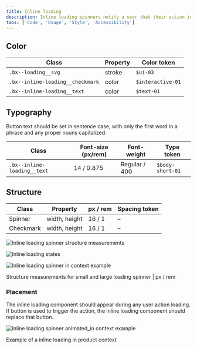 ```yaml
---
title: Inline loading
description: Inline loading spinners notify a user that their action is being processed.
tabs: ['Code', 'Usage', 'Style', 'Accessibility']
---
```


## Color

| Class                            | Property | Color token       |
| -------------------------------- | -------- | ----------------- |
| `.bx--loading__svg`              | stroke   | `$ui-03`          |
| `.bx--inline-loading__checkmark` | color    | `$interactive-01` |
| `.bx--inline-loading__text`      | color    | `$text-01`        |

## Typography

Button text should be set in sentence case, with only the first word in a phrase and any proper nouns capitalized.

| Class                       | Font-size (px/rem) | Font-weight   | Type token       |
| --------------------------- | ------------------ | ------------- | ---------------- |
| `.bx--inline-loading__text` | 14 / 0.875         | Regular / 400 | `$body-short-01` |

## Structure

| Class     | Property      | px / rem | Spacing token |
| --------- | ------------- | -------- | ------------- |
| Spinner   | width, height | 16 / 1   | –             |
| Checkmark | width, height | 16 / 1   | –             |

<div className="image--fixed">

![Inline loading spinner structure measurements](images/inline-loading-style-1.png)

</div>

<div className="image--fixed">

![Inline loading states](images/inline-loading-style-2.png)

</div>

<div className="image--fixed">

![Inline loading spinner in context example](images/inline-loading-style-3.png)

</div>

<Caption>
  Structure measurements for small and large loading spinner | px / rem
</Caption>

### Placement

The inline loading component should appear during any user action loading. If button is used to trigger the action, the inline loading component should replace that button.

<div className="image--fixed">

![Inline loading spinner animated_in context example](images/inline-loading-animated.gif)

</div>

<Caption>Example of a inline loading in product context</Caption>
